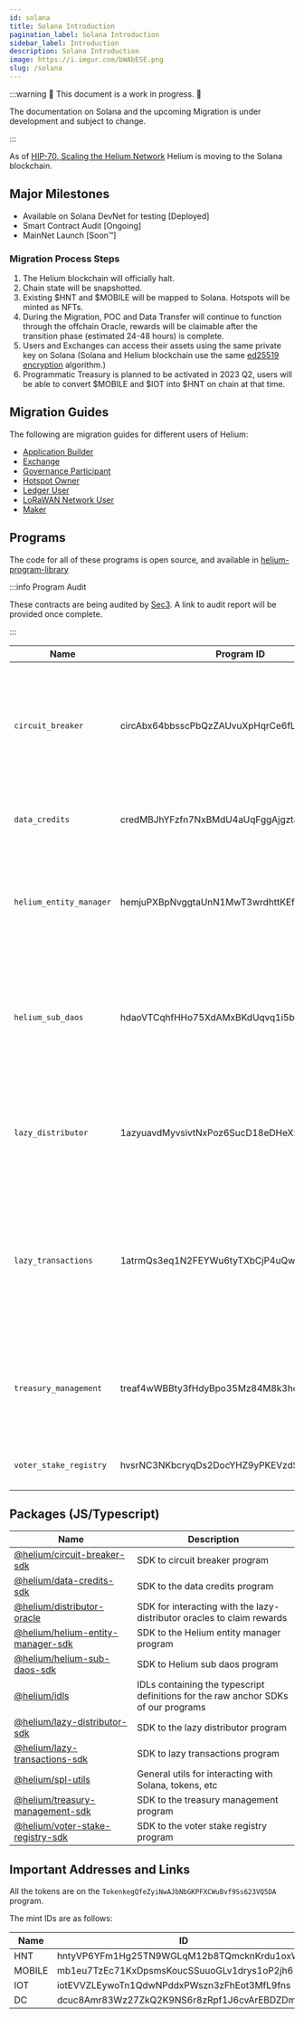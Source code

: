 ```yaml
---
id: solana
title: Solana Introduction
pagination_label: Solana Introduction
sidebar_label: Introduction
description: Solana Introduction
image: https://i.imgur.com/bWAbESE.png
slug: /solana
---
```



:::warning 🚧 This document is a work in progress. 🚧

The documentation on Solana and the upcoming Migration is under development and subject to change.

:::

As of
[HIP-70, Scaling the Helium Network](https://github.com/helium/HIP/blob/main/0070-scaling-helium.md)
Helium is moving to the Solana blockchain.

## Major Milestones

- Available on Solana DevNet for testing [Deployed]
- Smart Contract Audit [Ongoing]
- MainNet Launch [Soon™]

### Migration Process Steps

1. The Helium blockchain will officially halt.
2. Chain state will be snapshotted.
3. Existing $HNT and $MOBILE will be mapped to Solana. Hotspots will be minted as NFTs.
4. During the Migration, POC and Data Transfer will continue to function through the offchain
   Oracle, rewards will be claimable after the transition phase (estimated 24-48 hours) is complete.
5. Users and Exchanges can access their assets using the same private key on Solana (Solana and
   Helium blockchain use the same [ed25519 encryption](https://en.wikipedia.org/wiki/EdDSA)
   algorithm.)
6. Programmatic Treasury is planned to be activated in 2023 Q2, users will be able to convert
   $MOBILE and $IOT into $HNT on chain at that time.

## Migration Guides

The following are migration guides for different users of Helium:

- [Application Builder](./migration/application-builder)
- [Exchange](./migration/exchange)
- [Governance Participant](./migration/governance)
- [Hotspot Owner](./migration/hotspot-owner)
- [Ledger User](./migration/ledger)
- [LoRaWAN Network User](./migration/network-user)
- [Maker](./solana/migration/maker)

## Programs

The code for all of these programs is open source, and available in
[helium-program-library](https://github.com/helium/helium-program-library)

:::info Program Audit

These contracts are being audited by [Sec3](https://www.sec3.dev/). A link to audit report will be
provided once complete.

<!--TODO: Not yet, when it's done link to audit report  -->

:::

| Name                    | Program ID                                  | Description                                                                                                                                                                             |
| ----------------------- | ------------------------------------------- | --------------------------------------------------------------------------------------------------------------------------------------------------------------------------------------- |
| `circuit_breaker`       | circAbx64bbsscPbQzZAUvuXpHqrCe6fLMzc2uKXz9g | Generic program wrapping sensitive mint authorities and token accounts in the Helium system to prevent large movements in the case of an exploit or bug.                                |
| `data_credits`          | credMBJhYFzfn7NxBMdU4aUqFggAjgztaCcv2Fo6fPT | Manages the purchase, delegation, and burning of data credits.                                                                                                                          |
| `helium_entity_manager` | hemjuPXBpNvggtaUnN1MwT3wrdhttKEfosTcc2P9Pg8 | Handles the issuance of NFTs representing entities that are rewardable on the Helium network, like hotspots and mappers.                                                                |
| `helium_sub_daos`       | hdaoVTCqhfHHo75XdAMxBKdUqvq1i5bF23sisBqVgGR | Manages the DAO/SubDAO structure proposed in HIP-51, including the minting of tokens to subdaos, HST holders, and the `lazy_distributor` for PoC earnings.                              |
| `lazy_distributor`      | 1azyuavdMyvsivtNxPoz6SucD18eDHeXzFCUPq5XU7w | Allows off-chain oracles to distribute PoC rewards to rewardable assets (like hotspots) that are represented as NFTs.                                                                   |
| `lazy_transactions`     | 1atrmQs3eq1N2FEYWu6tyTXbCjP4uQwExpjtnhXtS8h | Used in the initial migration to Solana, this program allows compressing many transactions into a merkle root to be executed lazily. This guarentees all txs are executed exactly once. |
| `treasury_management`   | treaf4wWBBty3fHdyBpo35Mz84M8k3heKXmjmi9vFt5 | Mangages the treasury of each SubDAO as proposed in HIP-51, allowing DNT tokens to be swapped for HNT according to a formula.                                                           |
| `voter_stake_registry`  | hvsrNC3NKbcryqDs2DocYHZ9yPKEVzdSjQG6RVtK1s8 | Handles voting power via veHNT in Helium Governance.                                                                                                                                    |

## Packages (JS/Typescript)

| Name                                                                                                                                 | Description                                                                        |
| ------------------------------------------------------------------------------------------------------------------------------------ | ---------------------------------------------------------------------------------- |
| [@helium/circuit-breaker-sdk](https://github.com/helium/helium-program-library/tree/master/packages/circuit-breaker-sdk)             | SDK to circuit breaker program                                                     |
| [@helium/data-credits-sdk](https://github.com/helium/helium-program-library/tree/master/packages/data-credits-sdk)                   | SDK to the data credits program                                                    |
| [@helium/distributor-oracle](https://github.com/helium/helium-program-library/tree/master/packages/distributor-oracle)               | SDK for interacting with the lazy-distributor oracles to claim rewards             |
| [@helium/helium-entity-manager-sdk](https://github.com/helium/helium-program-library/tree/master/packages/helium-entity-manager-sdk) | SDK to the Helium entity manager program                                           |
| [@helium/helium-sub-daos-sdk](https://github.com/helium/helium-program-library/tree/master/packages/helium-sub-daos-sdk)             | SDK to Helium sub daos program                                                     |
| [@helium/idls](https://github.com/helium/helium-program-library/tree/master/packages/idls)                                           | IDLs containing the typescript definitions for the raw anchor SDKs of our programs |
| [@helium/lazy-distributor-sdk](https://github.com/helium/helium-program-library/tree/master/packages/lazy-distributor-sdk)           | SDK to the lazy distributor program                                                |
| [@helium/lazy-transactions-sdk](https://github.com/helium/helium-program-library/tree/master/packages/lazy-transactions-sdk)         | SDK to lazy transactions program                                                   |
| [@helium/spl-utils](https://github.com/helium/helium-program-library/tree/master/packages/spl-utils)                                 | General utils for interacting with Solana, tokens, etc                             |
| [@helium/treasury-management-sdk](https://github.com/helium/helium-program-library/tree/master/packages/treasury-management-sdk)     | SDK to the treasury management program                                             |
| [@helium/voter-stake-registry-sdk](https://github.com/helium/helium-program-library/tree/master/packages/voter-stake-registry-sdk)   | SDK to the voter stake registry program                                            |

## Important Addresses and Links

All the tokens are on the `TokenkegQfeZyiNwAJbNbGKPFXCWuBvf9Ss623VQ5DA` program.

The mint IDs are as follows:

| Name   | ID                                          |
| ------ | ------------------------------------------- |
| HNT    | hntyVP6YFm1Hg25TN9WGLqM12b8TQmcknKrdu1oxWux |
| MOBILE | mb1eu7TzEc71KxDpsmsKoucSSuuoGLv1drys1oP2jh6 |
| IOT    | iotEVVZLEywoTn1QdwNPddxPWszn3zFhEot3MfL9fns |
| DC     | dcuc8Amr83Wz27ZkQ2K9NS6r8zRpf1J6cvArEBDZDmm |
